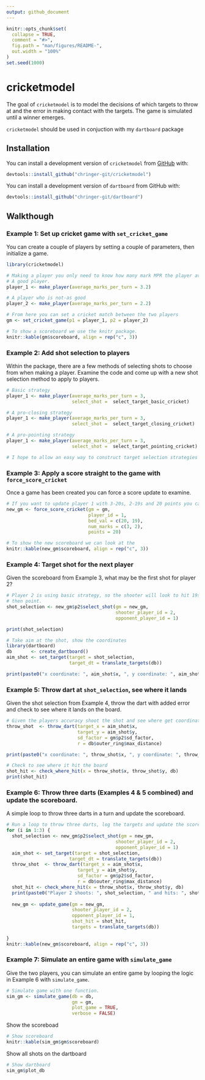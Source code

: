 ```yaml
---
output: github_document
---
```


<!-- README.md is generated from README.Rmd. Please edit that file -->

```r
knitr::opts_chunk$set(
  collapse = TRUE,
  comment = "#>",
  fig.path = "man/figures/README-",
  out.width = "100%"
)
set.seed(1000)
```
# cricketmodel

The goal of `cricketmodel` is to model the decisions of which targets to throw at 
and the error in making contact with the targets. The game is simulated until a 
winner emerges.

`cricketmodel` should be used in conjuction with my `dartboard` package

## Installation

You can install a development version of `cricketmodel` from 
[GitHub](https://github.com) with:
``` r
devtools::install_github("chringer-git/cricketmodel")
```

You can install a development version of `dartboard` from GitHub with:
``` r
devtools::install_github("chringer-git/dartboard")
```

## Walkthough

### Example 1: Set up cricket game with `set_cricket_game`

You can create a couple of players by setting a couple of parameters, then 
initialize a game.

```r
library(cricketmodel)

# Making a player you only need to know how many mark MPR the player averages.
# A good player.
player_1 <- make_player(average_marks_per_turn = 3.2)

# A player who is not-as good
player_2 <- make_player(average_marks_per_turn = 2.2)

# From here you can set a cricket match between the two players
gm <- set_cricket_game(p1 = player_1, p2 = player_2)

# To show a scoreboard we use the knitr package.
knitr::kable(gm$scoreboard, align = rep("c", 3))
```

### Example 2: Add shot selection to players

Within the package, there are a few methods of selecting shots to choose from when making a player. Examine the code and come up with a new shot selection method to apply to players.

```r
# Basic strategy
player_1 <- make_player(average_marks_per_turn = 3, 
                        select_shot =  select_target_basic_cricket)

# A pro-closing strategy
player_1 <- make_player(average_marks_per_turn = 3, 
                        select_shot =  select_target_closing_cricket)

# A pro-pointing strategy
player_1 <- make_player(average_marks_per_turn = 3, 
                        select_shot =  select_target_pointing_cricket)

# I hope to allow an easy way to construct target selection strategies to attach to players.

```

### Example 3: Apply a score straight to the game with `force_score_cricket`

Once a game has been created you can force a score update to examine.

```r
# If you want to update player 1 with 3-20s, 2-19s and 20 points you can submit this to the cricket game object
new_gm <- force_score_cricket(gm = gm, 
                              player_id = 1,
                              bed_val = c(20, 19),
                              num_marks = c(3, 2),
                              points = 20)

# To show the new scoreboard we can look at the 
knitr::kable(new_gm$scoreboard, align = rep("c", 3))
```

### Example 4: Target shot for the next player

Given the scoreboard from Example 3, what may be the first shot for player 2?
```r
# Player 2 is using basic strategy, so the shooter will look to hit 19s to close,
# then point.
shot_selection <- new_gm$p2$select_shot(gm = new_gm, 
                                        shooter_player_id = 2, 
                                        opponent_player_id = 1)

print(shot_selection)

# Take aim at the shot, show the coordinates
library(dartboard)
db       <- create_dartboard()
aim_shot <- set_target(target = shot_selection, 
                       target_dt = translate_targets(db))

print(paste0("x coordinate: ", aim_shot$x, ", y coordinate: ", aim_shot$y))
```

### Example 5: Throw dart at `shot_selection`, see where it lands

Given the shot selection from Example 4, throw the dart with added error and check to see where it lands on the board.

```r
# Given the players accuracy shoot the shot and see where get coordinates of where it lands
throw_shot  <- throw_dart(target_x = aim_shot$x, 
                          target_y = aim_shot$y, 
                          sd_factor = gm$p2$sd_factor,
                          r = db$outer_ring$max_distance)

print(paste0("x coordinate: ", throw_shot$x, ", y coordinate: ", throw_shot$y))

# Check to see where it hit the board
shot_hit <- check_where_hit(x = throw_shot$x, throw_shot$y, db)
print(shot_hit)
```

### Example 6: Throw three darts (Examples 4 & 5 combined) and update the scoreboard.

A simple loop to throw three darts in a turn and update the scoreboard.
```r
# Run a loop to throw three darts, log the targets and update the scorebaord.
for (i in 1:3) {
  shot_selection <- new_gm$p2$select_shot(gm = new_gm, 
                                        shooter_player_id = 2, 
                                        opponent_player_id = 1)
  aim_shot <- set_target(target = shot_selection, 
                       target_dt = translate_targets(db))
  throw_shot  <- throw_dart(target_x = aim_shot$x, 
                          target_y = aim_shot$y, 
                          sd_factor = gm$p2$sd_factor,
                          r = db$outer_ring$max_distance)
  shot_hit <- check_where_hit(x = throw_shot$x, throw_shot$y, db)
  print(paste0("Player 2 shoots: ", shot_selection, " and hits: ", shot_hit))
  
  new_gm <- update_game(gm = new_gm,
                        shooter_player_id = 2,
                        opponent_player_id = 1,
                        shot_hit = shot_hit,
                        targets = translate_targets(db))
  
}
knitr::kable(new_gm$scoreboard, align = rep("c", 3))
```

### Example 7: Simulate an entire game with `simulate_game`

Give the two players, you can simulate an entire game by looping the logic in 
Example 6 with `simulate_game`.

```r
# Simulate game with one function.
sim_gm <- simulate_game(db = db,
                        gm = gm,
                        plot_game = TRUE,
                        verbose = FALSE)
```

Show the scoreboad
```r
# Show scoreboard
knitr::kable(sim_gm$gm$scoreboard)
```

Show all shots on the dartboard
```r
# Show dartboard
sim_gm$plot_db
```
